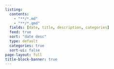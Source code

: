 ```yaml
---
listing:
  contents: 
    - "**/*.md"
    - "**/*.qmd"
  fields: [date, title, description, categories]
  feed: true
  sort: "date desc"
  type: default
  categories: true
  sort-ui: false
page-layout: full
title-block-banner: true
---
```



